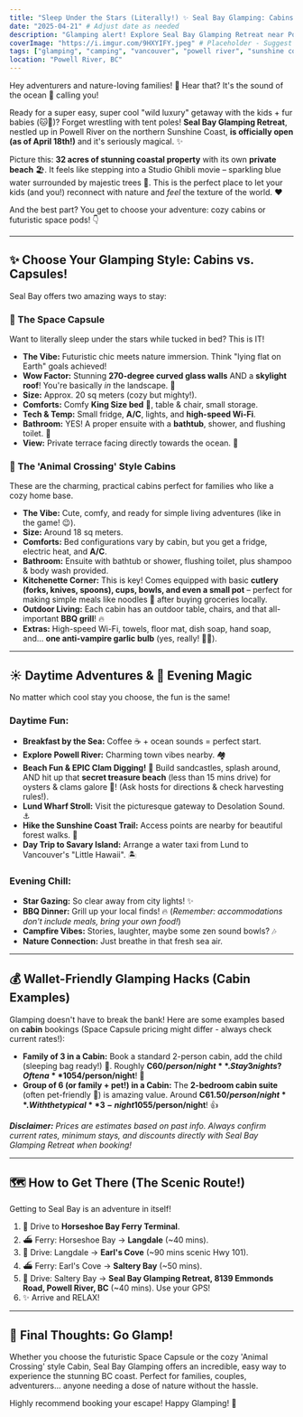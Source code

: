 ```yaml
---
title: "Sleep Under the Stars (Literally!) ✨ Seal Bay Glamping: Cabins & Space Capsules Near Vancouver!"
date: "2025-04-21" # Adjust date as needed
description: "Glamping alert! Explore Seal Bay Glamping Retreat near Powell River. Choose from cozy 'Animal Crossing' style cabins or futuristic Space Capsules with 270° views! Perfect for families & pets, with epic clam digging nearby."
coverImage: "https://i.imgur.com/9HXYIFY.jpeg" # Placeholder - Suggest a pic showing both cabin & capsule or a stunning view!
tags: ["glamping", "camping", "vancouver", "powell river", "sunshine coast", "family travel", "pet friendly", "clam digging", "seaside", "cabin", "space capsule", "unique stays", "british columbia", "weekend getaway"]
location: "Powell River, BC"
---
```


Hey adventurers and nature-loving families! 👋 Hear that? It's the sound of the ocean 🌊 calling you!

Ready for a super easy, super cool "wild luxury" getaway with the kids + fur babies (🐱🐶)? Forget wrestling with tent poles! **Seal Bay Glamping Retreat**, nestled up in Powell River on the northern Sunshine Coast, **is officially open (as of April 18th!)** and it's seriously magical. ✨

Picture this: **32 acres of stunning coastal property** with its own **private beach** 🏖️. It feels like stepping into a Studio Ghibli movie – sparkling blue water surrounded by majestic trees 🌲. This is the perfect place to let your kids (and you!) reconnect with nature and *feel* the texture of the world. ❤️

And the best part? You get to choose your adventure: cozy cabins or futuristic space pods! 👇

---

## ✨ Choose Your Glamping Style: Cabins vs. Capsules!

Seal Bay offers two amazing ways to stay:

### 🚀 The Space Capsule

Want to literally sleep under the stars while tucked in bed? This is IT!
*   **The Vibe:** Futuristic chic meets nature immersion. Think "lying flat on Earth" goals achieved!
*   **Wow Factor:** Stunning **270-degree curved glass walls** AND a **skylight roof**! You're basically *in* the landscape. 🤩
*   **Size:** Approx. 20 sq meters (cozy but mighty!).
*   **Comforts:** Comfy **King Size bed** 👑, table & chair, small storage.
*   **Tech & Temp:** Small fridge, **A/C**, lights, and **high-speed Wi-Fi**.
*   **Bathroom:** YES! A proper ensuite with a **bathtub**, shower, and flushing toilet. 🛁
*   **View:** Private terrace facing directly towards the ocean. 🌅

### 🏡 The 'Animal Crossing' Style Cabins

These are the charming, practical cabins perfect for families who like a cozy home base.
*   **The Vibe:** Cute, comfy, and ready for simple living adventures (like in the game! 😉).
*   **Size:** Around 18 sq meters.
*   **Comforts:** Bed configurations vary by cabin, but you get a fridge, electric heat, and **A/C**.
*   **Bathroom:** Ensuite with bathtub or shower, flushing toilet, plus shampoo & body wash provided.
*   **Kitchenette Corner:** This is key! Comes equipped with basic **cutlery (forks, knives, spoons), cups, bowls, and even a small pot** – perfect for making simple meals like noodles 🍜 after buying groceries locally.
*   **Outdoor Living:** Each cabin has an outdoor table, chairs, and that all-important **BBQ grill**! 🔥
*   **Extras:** High-speed Wi-Fi, towels, floor mat, dish soap, hand soap, and... **one anti-vampire garlic bulb** (yes, really! 🧛‍♂️).

---

## ☀️ Daytime Adventures & 🌌 Evening Magic

No matter which cool stay you choose, the fun is the same!

### Daytime Fun:

*   **Breakfast by the Sea:** Coffee ☕ + ocean sounds = perfect start.
*   **Explore Powell River:** Charming town vibes nearby. 🏘️
*   **Beach Fun & EPIC Clam Digging!** 🐚 Build sandcastles, splash around, AND hit up that **secret treasure beach** (less than 15 mins drive) for oysters & clams galore 🦪! (Ask hosts for directions & check harvesting rules!).
*   **Lund Wharf Stroll:** Visit the picturesque gateway to Desolation Sound. ⚓
*   **Hike the Sunshine Coast Trail:** Access points are nearby for beautiful forest walks. 🌲
*   **Day Trip to Savary Island:** Arrange a water taxi from Lund to Vancouver's "Little Hawaii". 🏝️

### Evening Chill:

*   **Star Gazing:** So clear away from city lights! ✨
*   **BBQ Dinner:** Grill up your local finds! 🔥 (*Remember: accommodations don't include meals, bring your own food!*)
*   **Campfire Vibes:** Stories, laughter, maybe some zen sound bowls? 🎶
*   **Nature Connection:** Just breathe in that fresh sea air.

---

## 💰 Wallet-Friendly Glamping Hacks (Cabin Examples)

Glamping doesn't have to break the bank! Here are some examples based on **cabin** bookings (Space Capsule pricing might differ - always check current rates!):

*   **Family of 3 in a Cabin:** Book a standard 2-person cabin, add the child (sleeping bag ready!) 🛌. Roughly **C$60/person/night**. Stay 3 nights? Often a **10% discount** applies = ~**C$54/person/night**! 🎉
*   **Group of 6 (or family + pet!) in a Cabin:** The **2-bedroom cabin suite** (often pet-friendly 🐶) is amazing value. Around **C$61.50/person/night**. With the typical **3-night 10% discount** = ~**C$55/person/night**! 👍

***Disclaimer:** Prices are estimates based on past info. Always confirm current rates, minimum stays, and discounts directly with Seal Bay Glamping Retreat when booking!*

---

## 🗺️ How to Get There (The Scenic Route!)

Getting to Seal Bay is an adventure in itself!

1.  🚗 Drive to **Horseshoe Bay Ferry Terminal**.
2.  ⛴️ Ferry: Horseshoe Bay → **Langdale** (~40 mins).
3.  🚗 Drive: Langdale → **Earl's Cove** (~90 mins scenic Hwy 101).
4.  ⛴️ Ferry: Earl's Cove → **Saltery Bay** (~50 mins).
5.  🚗 Drive: Saltery Bay → **Seal Bay Glamping Retreat, 8139 Emmonds Road, Powell River, BC** (~40 mins). Use your GPS!
6.  ✨ Arrive and RELAX!

---

## 🥰 Final Thoughts: Go Glamp!

Whether you choose the futuristic Space Capsule or the cozy 'Animal Crossing' style Cabin, Seal Bay Glamping offers an incredible, easy way to experience the stunning BC coast. Perfect for families, couples, adventurers... anyone needing a dose of nature without the hassle.

Highly recommend booking your escape! Happy Glamping! 👋